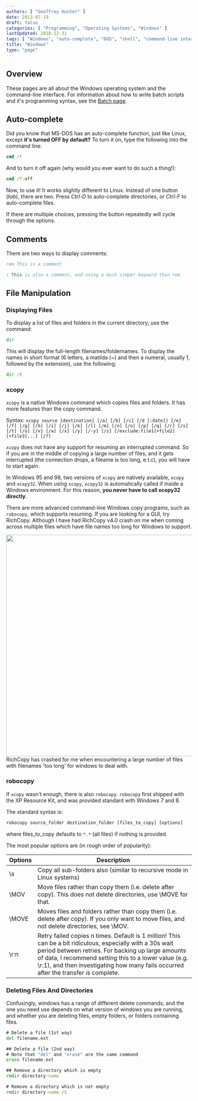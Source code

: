 ```yaml
---
authors: [ "Geoffrey Hunter" ]
date: 2013-07-19
draft: false
categories: [ "Programming", "Operating Systems", "Windows" ]
lastUpdated: 2018-12-31
tags: [ "Windows", "auto-complete", "DOS", "shell", "command-line interface", "CLI", "comments", "xcopy" ]
title: "Windows"
type: "page"
---
```



## Overview

These pages are all about the Windows operating system and the command-line interface. For information about how to write batch scripts and it's programming syntax, see the [Batch page](/docs/programming/languages/batch/index.mdx).

## Auto-complete

Did you know that MS-DOS has an auto-complete function, just like Linux, except **it's turned OFF by default?** To turn it on, type the following into the command line:

```bat
cmd /f
```

And to turn it off again (why would you ever want to do such a thing!):

```bat
cmd /f:off
```

Now, to use it! It works slightly different to Linux. Instead of one button (_tab_), there are two. Press _Ctrl-D_ to auto-complete directories, or _Ctrl-F_ to auto-complete files.

If there are multiple choices, pressing the button repeatedly will cycle through the options.

## Comments

There are two ways to display comments:

```bat
rem This is a comment

: This is also a comment, and using a much simper keyword than rem
```

## File Manipulation

### Displaying Files

To display a list of files and folders in the current directory, use the command:

```bat
dir
```

This will display the full-length filenames/foldernames. To display the names in short format (6 letters, a matilda (~) and then a numeral, usually 1, followed by the extension), use the following:

```bat
dir /X
```

### xcopy

`xcopy` is a native Windows command which copies files and folders. It has more features than the copy command.

Syntax: `xcopy source [destination] [/a] [/b] [/c] [/d [:date]] [/e] [/f] [/g] [/h] [/i] [/j] [/k] [/l] [/m] [/n] [/o] [/p] [/q] [/r] [/s] [/t] [/u] [/v] [/w] [/x] [/y] [/-y] [/z] [/exclude:file1[+file2][+file3]...] [/?]`

`xcopy` does not have any support for resuming an interrupted command. So if you are in the middle of copying a large number of files, and it gets interrupted (the connection drops, a fileame is too long, e.t.c), you will have to start again.

In Windows 95 and 98, two versions of `xcopy` are natively available, `xcopy` and `xcopy32`. When using `xcopy`, `xcopy32` is automatically called if inside a Windows environment. For this reason, **you never have to call xcopy32 directly**.

There are more advanced command-line Windows copy programs, such as `robocopy`, which supports resuming. If you are looking for a GUI, try RichCopy. Although I have had RichCopy v4.0 crash on me when coming across multiple files which have file names too long for Windows to support.


<Image src={rich_copy_crashed_on_long_file_names} width="600px">RichCopy has crashed for me when encountering a large number of files with filenames 'too long' for windows to deal with.</Image>

### robocopy

If `xcopy` wasn't enough, there is also `robocopy`. `robocopy` first shipped with the XP Resource Kit, and was provided standard with Windows 7 and 8.

The standard syntax is:

```bat
robocopy source_folder destination_folder [files_to_copy] [options]
```

where files_to_copy defaults to `*.*` (all files) if nothing is provided.

The most popular options are (in rough order of popularity):

<table>
    <thead>
        <tr>
            <th>Options</th>
            <th>Description</th>
        </tr>
    </thead>
    <tbody>
        <tr>
            <td>\s</td>
            <td>Copy all sub-folders also (similar to recursive mode in Linux systems)</td>
        </tr>
        <tr>
            <td>\MOV</td>
            <td>Move files rather than copy them (i.e. delete after copy). This does not delete directories, use \MOVE for that.</td>
        </tr>
        <tr>
            <td>\MOVE</td>
            <td>Moves files and folders rather than copy them (i.e. delete after copy). If you only want to move files, and not delete directories, see \MOV.</td>
        </tr>
        <tr>
            <td>\r:n</td>
            <td>Retry failed copies n times. Default is 1 million! This can be a bit ridiculous, especially with a 30s wait period between retries. For backing up large amounts of data, I recommend setting this to a lower value (e.g. \r:1), and then investigating how many fails occurred after the transfer is complete.</td>
        </tr>
    </tbody>
</table>

### Deleting Files And Directories

Confusingly, windows has a range of different delete commands, and the one you need use depends on what version of windows you are running, and whether you are deleting files, empty folders, or folders containing files.

```bat
# Delete a file (1st way)
del filename.ext

## Delete a file (2nd way)
# Note that "del" and "erase" are the same command
erase filename.ext

## Remove a directory which is empty
rmdir directory-name

# Remove a directory which is not empty
rmdir directory-name /S
```